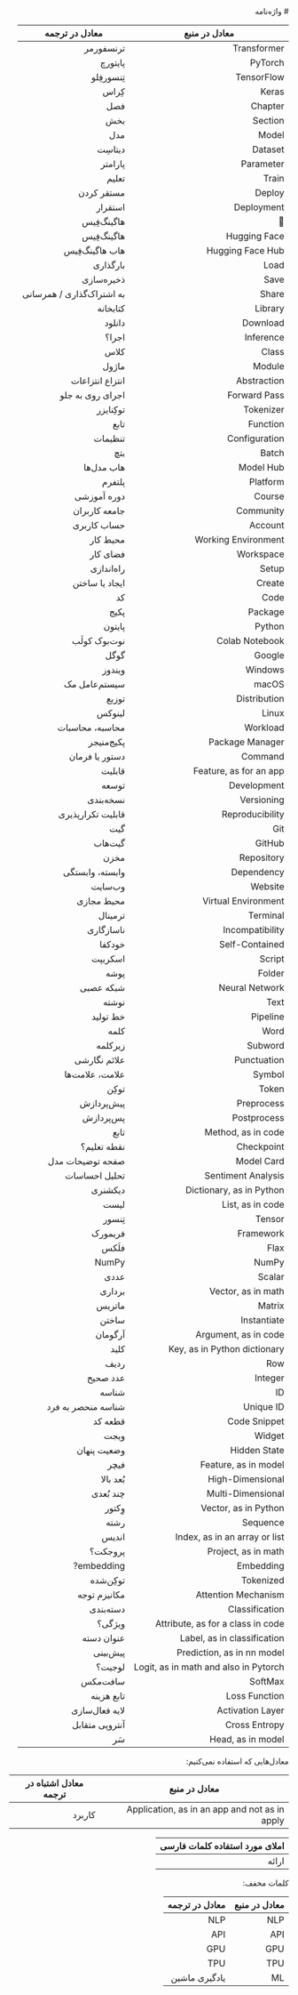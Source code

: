 <div dir="rtl">
# واژه‌نامه

| معادل در منبع         | معادل در ترجمه   |
|-----------------------|------------------|
| Transformer           | ترنسفورمر       |
| PyTorch               | پایتورچ         |
| TensorFlow            | تِنسورفِلو        |
| Keras                 | کِراس            |
| Chapter               | فصل              |
| Section		        | بخش              |
| Model                 | مدل              |
| Dataset               | دیتاسِت           |
| Parameter             | پارامتر          |
| Train                 | تعلیم            |
| Deploy                | مستقر کردن       |
| Deployment            | استقرار          |
| 🤗                    | هاگینگ‌فِیس        |
| Hugging Face          | هاگینگ‌فِیس        |
| Hugging Face Hub      | هاب هاگینگ‌فِیس    |
| Load                  | بارگذاری         |
| Save                  | ذخیره‌سازی        |
| Share                 | به اشتراک‌گذاری  /  همرسانی  |
| Library               | کتابخانه         |
| Download              | دانلود           |
| Inference             | اجرا؟           |
| Class                 | کلاس              |
| Module                | ماژول            |
| Abstraction           | انتزاع انتزاعات |
| Forward Pass          | اجرای روی به جلو |
| Tokenizer             | توکِنایزر         |
| Function              | تابع             |
| Configuration         | تنظیمات          |
| Batch                 | بتچ              |
| Model Hub             | هاب مدل‌ها        |
| Platform              | پلتفرم           |
| Course                | دوره آموزشی     |
| Community             | جامعه کاربران   |
| Account               | حساب کاربری     |
| Working Environment   | محیط کار         |
| Workspace		        | فضای کار	       |
| Setup                 | راه‌اندازی        |
| Create		        | ایجاد یا ساختن   |
| Code                  | کد               |
| Package               | پکیج‌             |
| Python                | پایتون           |
| Colab Notebook        | نوت‌بوک کولَب      |
| Google                | گوگل             |
| Windows               | ویندوز           |
| macOS                 | سیستم‌عامل مک     |
| Distribution          | توزیع            |
| Linux                 | لینوکس           |
| Workload              | محاسبه، محاسبات |
| Package Manager       | پکیج‌منیجر        |
| Command               | دستور یا فرمان   |
| Feature, as for an app | قابلیت‌          |
| Development           | توسعه            |
| Versioning            | نسخه‌بندی         |
| Reproducibility       | قابلیت تکرارپذیری |
| Git                   | گیت               |
| GitHub                | گیت‌هاب            |
| Repository            | مخزن              |
| Dependency            | وابسته، وابستگی  |
| Website               | وب‌سایت           |
| Virtual Environment   | محیط مجازی       |
| Terminal              | ترمینال          |
| Incompatibility       | ناسازگاری        |
| Self-Contained        | خودکفا           |
| Script                | اسکریپت‌          |
| Folder | پوشه |
| Neural Network | شبکه عصبی |
| Text | نوشته |
| Pipeline | خط تولید |
| Word | کلمه |
| Subword | زیرکلمه |
| Punctuation | علائم نگارشی |
| Symbol | علامت‌‌، علامت‌ها |
| Token | توکِن |
| Preprocess | پیش‌پردازش |
| Postprocess | پس‌پردازش |
| Method, as in code | تابع |
| Checkpoint | نقطه تعلیم؟ |
| Model Card | صفحه توضیحات مدل |
| Sentiment Analysis | تحلیل احساسات |
| Dictionary, as in Python | دیکشنری |
| List, as in code | لیست |
| Tensor | تِنسور |
| Framework | فریمورک |
| Flax | فلَکس |
| NumPy | NumPy |
| Scalar | عددی |
| Vector, as in math | برداری |
| Matrix | ماتریس |
| Instantiate | ساختن |
| Argument, as in code | آرگومان |
| Key, as in Python dictionary | کلید |
| Row | ردیف |
| Integer | عدد صحیح |
| ID | شناسه |
| Unique ID | شناسه منحصر به فرد |
| Code Snippet | قطعه کد |
| Widget | ویجت |
| Hidden State | وضعیت پنهان |
| Feature, as in model | فیچر |
| High-Dimensional | بُعد بالا |
| Multi-Dimensional | چند بُعدی |
| Vector, as in Python | وِکتور |
| Sequence | رشته |
| Index, as in an array or list | اندیس |
| Project, as in math | پروجکت؟ |
| Embedding | embedding? |
| Tokenized | توکِن‌شده |
| Attention Mechanism | مکانیزم توجه |
| Classification | دسته‌بندی |
| Attribute, as for a class in code | ویژگی؟ |
| Label, as in classification | عنوان دسته |
| Prediction, as in nn model | پیش‌بینی |
| Logit, as in math and also in Pytorch | لوجیت؟ |
| SoftMax | سافت‌مکس |
| Loss Function | تابع هزینه |
| Activation Layer | لایه فعال‌سازی |
| Cross Entropy | آنتروپی متقابل |
| Head, as in model | سَر |



معادل‌هایی که استفاده نمی‌کنیم:

| معادل در منبع         | معادل اشتباه در ترجمه   |
|-----------------------|------------------|
| Application, as in an app and not as in apply | کاربرد |

| املای مورد استفاده کلمات فارسی |
|-------------------------------|
| ارائه |


کلمات مخفف:

| معادل در منبع         | معادل در ترجمه   |
|-----------------------|------------------|
| NLP                   | NLP              |
| API                   | API              |
| GPU                   | GPU              |
| TPU                   | TPU              |
| ML                    | یادگیری ماشین   |

</div>
